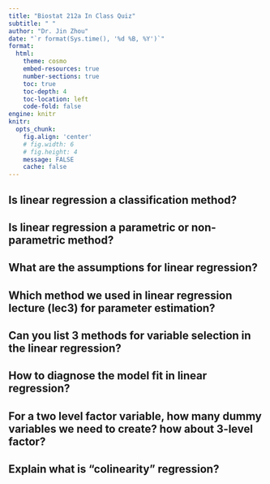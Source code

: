 ```yaml
---
title: "Biostat 212a In Class Quiz"
subtitle: " "
author: "Dr. Jin Zhou"
date: "`r format(Sys.time(), '%d %B, %Y')`"
format:
  html:
    theme: cosmo
    embed-resources: true
    number-sections: true
    toc: true
    toc-depth: 4
    toc-location: left
    code-fold: false
engine: knitr
knitr:
  opts_chunk: 
    fig.align: 'center'
    # fig.width: 6
    # fig.height: 4
    message: FALSE
    cache: false
---
```


## Is linear regression a classification method?  

## Is linear regression a parametric or non-parametric method?

## What are the assumptions for linear regression?

## Which method we used in linear regression lecture (lec3) for parameter estimation?

## Can you list 3 methods for variable selection in the linear regression?

## How to diagnose the model fit in linear regression?

## For a two level factor variable, how many dummy variables we need to create? how about 3-level factor?

## Explain what is "colinearity" regression?


